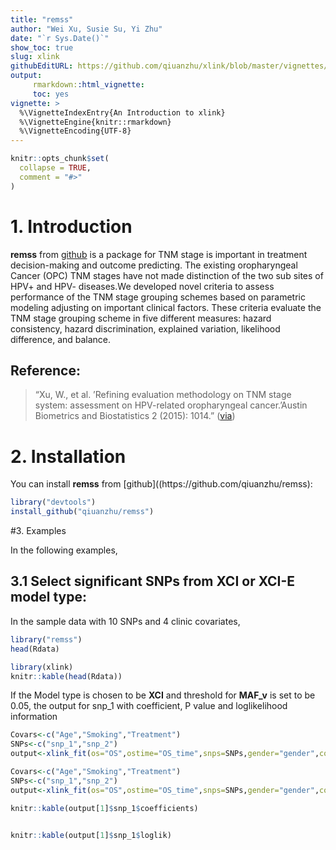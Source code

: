 ---
title: "remss"
author: "Wei Xu, Susie Su, Yi Zhu"
date: "`r Sys.Date()`"
show_toc: true
slug: xlink
githubEditURL: https://github.com/qiuanzhu/xlink/blob/master/vignettes/remss.Rmd
output: 
     rmarkdown::html_vignette:
     toc: yes
vignette: >
  %\VignetteIndexEntry{An Introduction to xlink}
  %\VignetteEngine{knitr::rmarkdown}
  %\VignetteEncoding{UTF-8}
---

```{r setup, include = FALSE}
knitr::opts_chunk$set(
  collapse = TRUE,
  comment = "#>"
)
```

# 1. Introduction
**remss** from [github](https://github.com/qiuanzhu/remss) is a package for TNM stage is important in treatment decision-making and outcome predicting. The existing oropharyngeal Cancer (OPC) TNM stages have not made distinction of the two sub sites of HPV+ and HPV- diseases.We developed novel criteria to assess performance of the TNM stage grouping schemes based on parametric modeling adjusting on important clinical factors. These criteria evaluate the TNM stage grouping scheme in five different measures: hazard  consistency, hazard discrimination, explained variation, likelihood difference, and balance. 

## Reference:
> "Xu, W., et al. 'Refining evaluation methodology on TNM stage system: assessment on HPV-related oropharyngeal cancer.'Austin Biometrics and Biostatistics 2 (2015): 1014." ([via](https://www.austinpublishinggroup.com/biometrics/fulltext/biometrics-v2-id1014.php))


# 2. Installation
You can install **remss** from [github]((https://github.com/qiuanzhu/remss):

```{r eval=FALSE}
library("devtools")
install_github("qiuanzhu/remss")

```


#3. Examples

In the following examples, 


## 3.1 Select significant SNPs from XCI or XCI-E model type:
In the sample data with 10 SNPs and 4 clinic covariates, 
```{r eval=FALSE}
library("remss")
head(Rdata)

```


```{r, echo=FALSE, results='asis'}
library(xlink)
knitr::kable(head(Rdata))
```

If the Model type is chosen to be **XCI** and threshold for **MAF_v** is set to be 0.05, the output for snp_1 with coefficient, P value and loglikelihood information

```{r eval=FALSE}
Covars<-c("Age","Smoking","Treatment")
SNPs<-c("snp_1","snp_2")
output<-xlink_fit(os="OS",ostime="OS_time",snps=SNPs,gender="gender",covars=Covars, option =list(type="XCI",MAF_v=0.05),model="survival",data = Rdata)

```

```{r echo=FALSE, results='asis'}
Covars<-c("Age","Smoking","Treatment")
SNPs<-c("snp_1","snp_2")
output<-xlink_fit(os="OS",ostime="OS_time",snps=SNPs,gender="gender",covars=Covars, option =list(type="XCI",MAF_v=0.05),model="survival",data = Rdata)

```

```{r echo=FALSE, results='asis'}
knitr::kable(output[1]$snp_1$coefficients)


knitr::kable(output[1]$snp_1$loglik)

```


